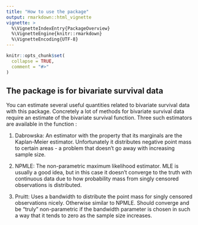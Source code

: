 ```yaml
---
title: "How to use the package"
output: rmarkdown::html_vignette
vignette: >
  %\VignetteIndexEntry{PackageOverview}
  %\VignetteEngine{knitr::rmarkdown}
  %\VignetteEncoding{UTF-8}
---
```


```r
knitr::opts_chunk$set(
  collapse = TRUE,
  comment = "#>"
)
```

## The package is for bivariate survival data
You can estimate several useful quantities related to bivariate survival data with this package. Concretely a lot of methods for bivariate survival data require an estimate of the bivariate survival function. Three such estimators are available in the function \texttt{biSurv}:

1. Dabrowska: An estimator with the property that its marginals are the Kaplan-Meier estimator. Unfortunately it distributes negative point mass to certain areas - a problem that doesn't go away with increasing sample size.

2. NPMLE: The non-parametric maximum likelihood estimator. MLE is usually a good idea, but in this case it doesn't converge to the truth with continuous data due to how probability mass from singly censored observations is distributed. 

3. Pruitt: Uses a bandwidth to distribute the point mass for singly censored observations nicely. Otherwise similar to NPMLE. Should converge and be "truly" non-parametric if the bandwidth parameter is chosen in such a way that it tends to zero as the sample size increases. 

